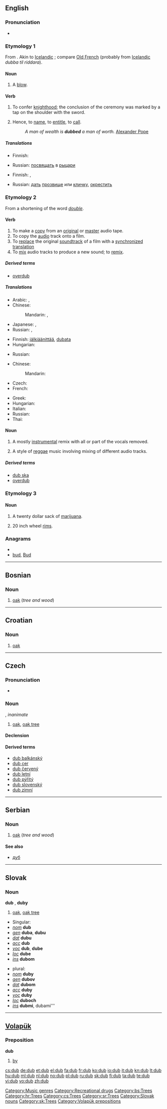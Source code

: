 {{wikipedia|dab=dub}}
==English==

===Pronunciation===
* {{rhymes|ʌb}}

===Etymology 1===
From {{etyl|ang}} {{term|dubban||to [[strike]], [[beat]]|lang=ang}} <!--(dubbade his sunu . . . to rīdere)''-->. Akin to [[Icelandic]] {{term|dubba|lang=is}}; compare [[Old French]] {{term|adouber||''a [[chevalier]]|lang=fro}} (probably from [[Icelandic]] ''dubba til riddara'').

====Noun====
{{en-noun}}

# {{obsolete}} A [[blow]].

====Verb====
{{en-verb|dub|b|ing}}

# {{transitive}} To confer [[knighthood]]; the conclusion of the ceremony was marked by a tap on the shoulder with the sword.
# {{transitive}} Hence, to [[name]], to [[entitle]], to [[call]].
#: ''A man of wealth is '''dubbed''' a man of worth.'' [[w:Alexander Pope|Alexander Pope]]

=====Translations=====
{{trans-top|to confer knighthood}}
* Finnish: {{t-|fi|lyödä ritariksi}}
{{trans-mid}}
* Russian: [[посвящать]] в [[рыцарь|рыцари]]
{{trans-bottom}}

{{trans-top|to name, to entitle, to call}}
* Finnish: {{t+|fi|nimittää}}, {{t+|fi|kutsua}}
{{trans-mid}}
* Russian: [[дать]] [[прозвище]] или [[кличка|кличку]], [[окрестить]]
{{trans-bottom}}

===Etymology 2===
From a shortening of the word ''[[double]]''.

====Verb====
{{en-verb|dub|b|ing}}

# To make a [[copy]] from an [[original]] or [[master]] audio tape.
# To copy the [[audio]] track onto a film.
# To [[replace]] the original [[soundtrack]] of a film with a [[synchronized]] [[translation]]
# To [[mix]] audio tracks to produce a new sound; to [[remix]].

=====Derived terms=====
* [[overdub]]

=====Translations=====
{{trans-top|to make a copy from an original or master audio tape}}
* Arabic: {{t|ar|انتسخ|tr=intásakha}},  {{t-|ar|نسخ|tr=násakha}}
* Chinese:
*: Mandarin: {{t|cmn|複製|sc=Hani}},  {{t|cmn|复制|tr=fùzhì|sc=Hani}}
{{trans-mid}}
* Japanese: {{t-|ja|写す|tr=うつす, utsusu}},  {{t-|ja|コピー|alt=コピーする|tr=kopī-suru}}
* Russian: {{t|ru|дублировать|tr=dublírovat’}} {{impf}},  {{t|ru|копировать|tr=kopírovat’}} {{impf}}
{{trans-bottom}}

{{trans-top|to copy the audio track onto a film}}
* Finnish: [[jälkiäänittää]], [[dubata]]
* Hungarian: {{t|hu|szinkronizál}}
{{trans-mid}}
* Russian: {{t|ru|дублировать|tr=dublírovat’}} {{impf}}
{{trans-bottom}}

{{trans-top|to replace soundtrack with translation}}
* Chinese:
*: Mandarin: {{t|cmn|配音|tr=pèiyīn|sc=Hani}}
* Czech: {{t-|cs|dabovat}}
* French: {{t+|fr|doubler}}
{{trans-mid}}
* Greek: {{t|el|μεταγλωττίζω}}
* Hungarian: {{t|hu|szinkronizál}}
* Italian: {{t-|it|doppiare}}
* Russian: {{t|ru|дублировать|tr=dublírovat’}} {{impf}}
* Thai: {{t|th|พากย์|tr=pâak|sc=Thai}}
{{trans-bottom}}

{{trans-top|to mix audio tracks to produce a new sound; to remix}}
{{trans-mid}}
{{trans-bottom}}

====Noun====
{{en-noun|-}}

# {{music}} A mostly [[instrumental]] remix with all or part of the vocals removed.
# {{music}} A style of [[reggae]] music involving mixing of different audio tracks.

=====Derived terms=====
* [[dub ska]]
* [[overdub]]

===Etymology 3===
{{rfe}}

====Noun====
{{en-noun}}

# {{slang}} A twenty dollar sack of [[marijuana]].
# {{slang}} 20 inch wheel [[rims]].

===Anagrams===
* {{alphagram|[[BDU#English|BDU]]}}
* [[bud#English|bud]], [[Bud#English|Bud]]

[[Category:Music genres]]
[[Category:Recreational drugs]]

----

==Bosnian==

===Noun===
{{infl|bs|noun|g=m}}

# [[oak]] (''tree and wood'')

[[Category:bs:Trees]]

----

==Croatian==

===Noun===
{{hr-noun|m}}

# {{archaic|lang=hr}} [[oak]] {{i|tree}}

[[Category:hr:Trees]]

----

==Czech==

===Pronunciation===
* {{IPA|/dup/|lang=cs}}

===Noun===
{{cs-noun|g=m}}, ''inanimate''

# [[oak]], [[oak tree]]

====Declension====
{{cs-noun-decl|dub|dubu|dubu|dub|dube|dubu|dubem|duby|dubů|dubům|duby|duby|dubech|duby}}

====Derived terms====
* [[dub balkánský]]
* [[dub cer]]
* [[dub červený]]
* [[dub letní]]
* [[dub pýřitý]]
* [[dub slovenský]]
* [[dub zimní]]

[[Category:cs:Trees]]

----

==Serbian==

===Noun===
{{infl|sr|noun|g=m}}

# [[oak]] (''tree and wood'')

====See also====
* [[дуб#Serbian|дуб]]

[[Category:sr:Trees]]

----

==Slovak==

===Noun===
'''dub''' {{m}}, '''duby''' {{p}}

# [[oak]], [[oak tree]]

* Singular:
* ''[[nominative|nom]]'' '''dub'''
* ''[[genitive|gen]]'' '''duba''', '''dubu'''
* ''[[dative|dat]]'' '''dubu'''
* ''[[accusative|acc]]'' '''dub'''
* ''[[vocative|voc]]'' '''dub''', '''dube'''
* ''[[locative|loc]]'' '''dube'''
* ''[[instrumental|ins]]'' '''dubom'''

* plural:
* ''[[nominative|nom]]'' '''duby'''
* ''[[genitive|gen]]'' '''dubov'''
* ''[[dative|dat]]'' '''dubom'''
* ''[[accusative|acc]]'' '''duby'''
* ''[[vocative|voc]]'' '''duby'''
* ''[[locative|loc]]'' '''duboch'''
* ''[[instrumental|ins]]'' '''dubmi''', dubami'''

[[Category:Slovak nouns]]
[[Category:sk:Trees]]

----

==[[Volapük]]==

===Preposition===
'''dub'''

# [[by]]

[[Category:Volapük prepositions]]

[[cs:dub]]
[[de:dub]]
[[et:dub]]
[[el:dub]]
[[fa:dub]]
[[fr:dub]]
[[ko:dub]]
[[io:dub]]
[[it:dub]]
[[kn:dub]]
[[lt:dub]]
[[hu:dub]]
[[ml:dub]]
[[nl:dub]]
[[no:dub]]
[[pl:dub]]
[[ru:dub]]
[[sk:dub]]
[[fi:dub]]
[[ta:dub]]
[[te:dub]]
[[vi:dub]]
[[vo:dub]]
[[zh:dub]]